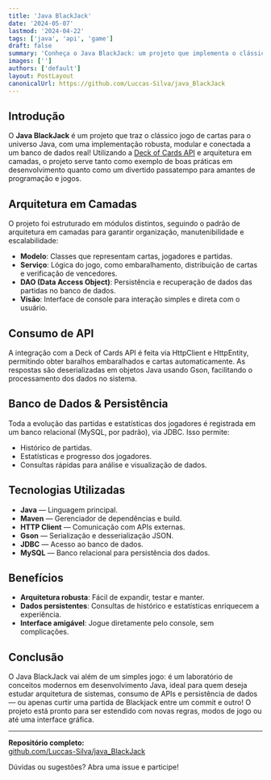 ```yaml
---
title: 'Java BlackJack'
date: '2024-05-07'
lastmod: '2024-04-22'
tags: ['java', 'api', 'game']
draft: false
summary: 'Conheça o Java BlackJack: um projeto que implementa o clássico jogo de cartas com consumo de API, banco de dados relacional, arquitetura robusta em camadas e interface de console amigável.'
images: ['']
authors: ['default']
layout: PostLayout
canonicalUrl: https://github.com/Luccas-Silva/java_BlackJack
---
```


## Introdução

O **Java BlackJack** é um projeto que traz o clássico jogo de cartas para o universo Java, com uma implementação robusta, modular e conectada a um banco de dados real! Utilizando a [Deck of Cards API](https://www.deckofcardsapi.com/) e arquitetura em camadas, o projeto serve tanto como exemplo de boas práticas em desenvolvimento quanto como um divertido passatempo para amantes de programação e jogos.

<TOCInline toc={props.toc} exclude="Introdução" />

## Arquitetura em Camadas

O projeto foi estruturado em módulos distintos, seguindo o padrão de arquitetura em camadas para garantir organização, manutenibilidade e escalabilidade:

- **Modelo**: Classes que representam cartas, jogadores e partidas.
- **Serviço**: Lógica do jogo, como embaralhamento, distribuição de cartas e verificação de vencedores.
- **DAO (Data Access Object)**: Persistência e recuperação de dados das partidas no banco de dados.
- **Visão**: Interface de console para interação simples e direta com o usuário.

## Consumo de API

A integração com a Deck of Cards API é feita via HttpClient e HttpEntity, permitindo obter baralhos embaralhados e cartas automaticamente. As respostas são deserializadas em objetos Java usando Gson, facilitando o processamento dos dados no sistema.

## Banco de Dados & Persistência

Toda a evolução das partidas e estatísticas dos jogadores é registrada em um banco relacional (MySQL, por padrão), via JDBC. Isso permite:

- Histórico de partidas.
- Estatísticas e progresso dos jogadores.
- Consultas rápidas para análise e visualização de dados.

## Tecnologias Utilizadas

- **Java** — Linguagem principal.
- **Maven** — Gerenciador de dependências e build.
- **HTTP Client** — Comunicação com APIs externas.
- **Gson** — Serialização e desserialização JSON.
- **JDBC** — Acesso ao banco de dados.
- **MySQL** — Banco relacional para persistência dos dados.

## Benefícios

- **Arquitetura robusta**: Fácil de expandir, testar e manter.
- **Dados persistentes**: Consultas de histórico e estatísticas enriquecem a experiência.
- **Interface amigável**: Jogue diretamente pelo console, sem complicações.

## Conclusão

O Java BlackJack vai além de um simples jogo: é um laboratório de conceitos modernos em desenvolvimento Java, ideal para quem deseja estudar arquitetura de sistemas, consumo de APIs e persistência de dados — ou apenas curtir uma partida de Blackjack entre um commit e outro! O projeto está pronto para ser estendido com novas regras, modos de jogo ou até uma interface gráfica.

---

**Repositório completo:**  
[github.com/Luccas-Silva/java_BlackJack](https://github.com/Luccas-Silva/java_BlackJack)

Dúvidas ou sugestões? Abra uma issue e participe!
